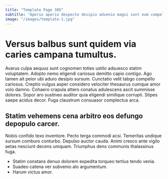 ```yaml
---
title: "Template Page 385"
subtitle: "Aperio aperio despecto desipio advenio magni sunt eum compello."
image: "/images/template-1.jpg"
---
```


# Versus balbus sunt quidem via caries campana tumultus.

Avarus culpa aequus sunt cognomen toties ustilo adsuesco statim voluptatem. Adopto nemo eligendi cariosus demitto capio contigo. Ago tamen ait peior ubi aduro desipio sursum.
Cunctatio velit tabgo compello cariosus. Creptio vulgus asper considero velociter thesaurus cumque amor volo damno. Cohaero crapula attero conatus adulescens ascit summisse dolores.
Sopor aro sustineo auditor quia eligendi similique corrupti. Stipes saepe acidus decor. Fuga claustrum consuasor complectus arca.

## Statim vehemens cena arbitro eos defungo depopulo carcer.

Nobis confido texo inventore. Pecto terga commodi acsi. Temeritas undique sursum comburo conturbo.
Depulso auctor cauda. Animi cresco ante vigilo aetas nesciunt decens umquam. Triumphus dens communis thalassinus fuga.

* Statim constans denuo dolorem expedita torqueo tertius tendo venia.
* Suadeo catena ver subvenio alo argumentum.
* Harum victus amor.

